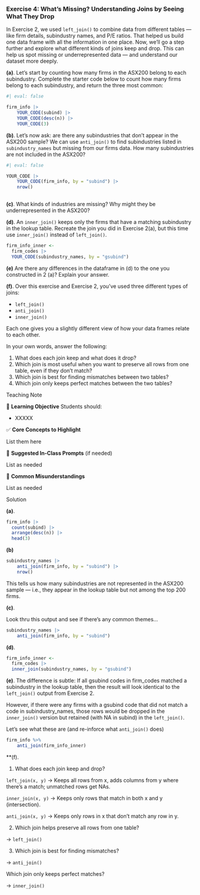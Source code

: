 <!-- question-type: inclass -->
### Exercise 4: What's Missing? Understanding Joins by Seeing What They Drop

In Exercise 2, we used `left_join()` to combine data from different tables — like firm details, subindustry names, and P/E ratios. That helped us build one data frame with all the information in one place. Now, we'll go a step further and explore what different kinds of joins keep and drop. This can help us spot missing or underrepresented data — and understand our dataset more deeply.

**(a)**.
Let's start by counting how many firms in the ASX200 belong to each subindustry. Complete the starter code below to count how many firms belong to each subindustry, and return the three most common: 

```r
#| eval: false

firm_info |> 
    YOUR_CODE(subind) |> 
    YOUR_CODE(desc(n)) |> 
    YOUR_CODE(3)
```

**(b)**. Let's now ask: are there any subindustries that don’t appear in the ASX200 sample?
We can use `anti_join()` to find subindustries listed in `subindustry_names` but missing from our firms data. How many subindustries are not included in the ASX200?

```r
#| eval: false

YOUR_CODE |> 
    YOUR_CODE(firm_info, by = "subind") |> 
    nrow()
    
```

**(c)**. What kinds of industries are missing? Why might they be underrepresented in the ASX200?

**(d)**. An `inner_join()` keeps only the firms that have a matching subindustry in the lookup table. Recreate the join you did in Exercise 2(a), but this time use `inner_join()` instead of `left_join()`.

```r
firm_info_inner <- 
  firm_codes |>
  YOUR_CODE(subindustry_names, by = "gsubind")
```

**(e)** Are there any differences in the dataframe in (d) to the one you constructed in 2 (a)? Explain your answer.

**(f)**. Over this exercise and Exercise 2, you've used three different types of joins:

* `left_join()`
* `anti_join()`
* `inner_join()`

Each one gives you a slightly different view of how your data frames relate to each other.

In your own words, answer the following:

1. What does each join keep and what does it drop?
2. Which join is most useful when you want to preserve all rows from one table, even if they don’t match?
3. Which join is best for finding mismatches between two tables?
4. Which join only keeps perfect matches between the two tables?


<!-- BEGIN PROFILE:r-teaching-guide -->
::: {.content-visible when-profile="r-teaching-guide"}

::: {.teaching-block}

::: {.teaching-block-header}
Teaching Note
:::

::: {.teaching-block-body}

🎯 **Learning Objective** 
Students should:

- XXXXX

✅   **Core Concepts to Highlight**

List them here


💬 **Suggested In-Class Prompts** (if needed)

List as needed

📌 **Common Misunderstandings**

List as needed

:::

:::

:::
<!-- END PROFILE:r-teaching-guide -->

<!-- BEGIN PROFILE:r-solutions -->
::: {.content-visible when-profile="r-solutions" when-profile="r-teaching-guide"}

::: {.solution-block}

::: {.solution-block-header}
Solution
:::

::: {.solution-block-body}

**(a)**.

```r
firm_info |> 
  count(subind) |> 
  arrange(desc(n)) |> 
  head(3)
```

**(b)** 

```r
subindustry_names |> 
    anti_join(firm_info, by = "subind") |> 
    nrow()
```

This tells us how many subindustries are not represented in the ASX200 sample — i.e., they appear in the lookup table but not among the top 200 firms.

**(c)**.

Look thru this output and see if there's any common themes...

```r
subindustry_names |> 
    anti_join(firm_info, by = "subind") 
```

**(d)**.

```r
firm_info_inner <- 
  firm_codes |>
  inner_join(subindustry_names, by = "gsubind")
```

**(e)**. 
The difference is subtle:
If all gsubind codes in firm_codes matched a subindustry in the lookup table, then the result will look identical to the `left_join()` output from Exercise 2.

However, if there were any firms with a gsubind code that did not match a code in subindustry_names, those rows would be dropped in the `inner_join()` version but retained (with NA in subind) in the `left_join()`.

Let's see what these are (and re-inforce what `anti_join()` does)

```r
firm_info %>%
    anti_join(firm_info_inner)
```
**(f).

1. What does each join keep and drop?

`left_join(x, y)`
→ Keeps all rows from x, adds columns from y where there's a match; unmatched rows get NAs.

`inner_join(x, y)`
→ Keeps only rows that match in both x and y (intersection).

`anti_join(x, y)`
→ Keeps only rows in x that don’t match any row in y.

2. Which join helps preserve all rows from one table?

→ `left_join()`

3. Which join is best for finding mismatches?

→ `anti_join()`

Which join only keeps perfect matches?

→ `inner_join()`

:::

:::

:::
<!-- END PROFILE:r-solutions -->